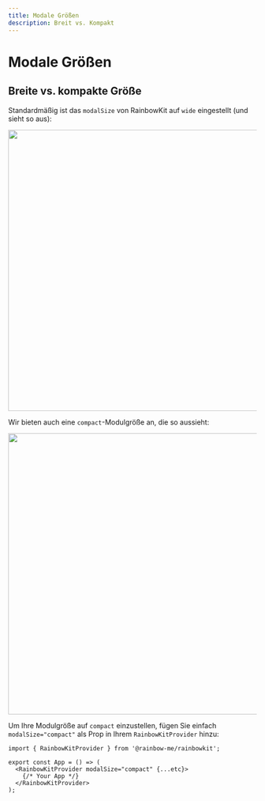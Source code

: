 ```yaml
---
title: Modale Größen
description: Breit vs. Kompakt
---
```


# Modale Größen

## Breite vs. kompakte Größe

Standardmäßig ist das `modalSize` von RainbowKit auf `wide` eingestellt (und sieht so aus):

<Img src="/modal-default.png" height="569" width="1029" />

Wir bieten auch eine `compact`-Modulgröße an, die so aussieht:

<Img src="/modal-compact.png" height="569" width="1029" />

Um Ihre Modulgröße auf `compact` einzustellen, fügen Sie einfach `modalSize="compact"` als Prop in Ihrem `RainbowKitProvider` hinzu:

```tsx
import { RainbowKitProvider } from '@rainbow-me/rainbowkit';

export const App = () => (
  <RainbowKitProvider modalSize="compact" {...etc}>
    {/* Your App */}
  </RainbowKitProvider>
);
```
